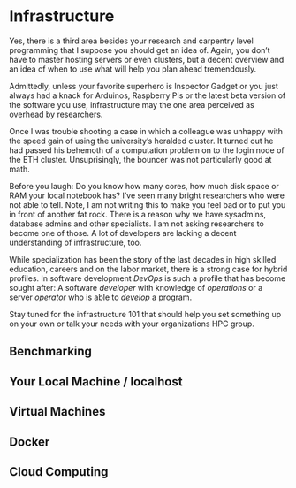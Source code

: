 # Infrastructure

Yes, there is a third area besides your research and carpentry level programming
that I suppose you should get an idea of. Again, you don't have to master hosting
servers or even clusters, but a decent overview and an idea of when to use what will
help you plan ahead tremendously. 

Admittedly, unless your favorite superhero is Inspector Gadget or you 
just always had a knack for Arduinos, Raspberry Pis or the latest beta version 
of the software you use, infrastructure may the one area perceived as overhead by researchers.

Once I was trouble shooting a case in which a colleague was unhappy with the speed gain of using the university's heralded cluster. It turned out he had passed his behemoth of a computation 
problem on to the login node of the ETH cluster. Unsuprisingly, the bouncer was not 
particularly good at math. 

Before you laugh: Do you know how many cores, how much disk space or RAM your local notebook has?
I've seen many bright researchers who were not able to tell. Note, I am not writing this to make you feel bad or to put you in front of another fat rock. There is a reason why we have sysadmins, database admins and other specialists. I am not asking researchers to become one of those. A lot of developers are lacking a decent understanding of infrastructure, too. 

While specialization has been the story of the last decades in high skilled education, careers and on the labor market, there is a strong case for hybrid profiles. In software development *DevOps* is such a profile that has become sought after: A software *developer* with knowledge of *operations* or a server *operator* who is able to *develop* a program. 


Stay tuned for the infrastructure 101 that should help you set something up on your own
or talk your needs with your organizations HPC group. 


## Benchmarking

## Your Local Machine / localhost

## Virtual Machines

## Docker 

## Cloud Computing



